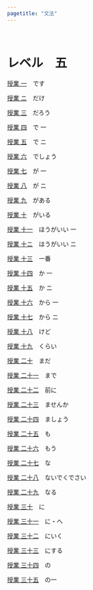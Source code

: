 ```yaml
---
pagetitle: "文法"
---
```

<br>

# レベル　五

<div class="container">

 [授業 一](N5/01-desu.html)　です

 [授業 ニ](N5/02-dake.html)　だけ

 [授業 三](N5/03-darou.html)　だろう

 [授業 四](N5/04-de-1.html)　で 一

 [授業 五](N5/05-de-2.html)　で ニ

 [授業 六](N5/06-deshou.html)　でしょう

 [授業 七](N5/07-ga-1.html)　が 一

 [授業 八](N5/08-ga-2.html)　が ニ

 [授業 九](N5/09-gaaru.html)　がある

 [授業 十](N5/10-gairu.html)　がいる

 [授業 十一](N5/11-hougaii-1.html)　ほうがいい 一

 [授業 十ニ](N5/12-hougaii-2.html)　はうがいい ニ

 [授業 十三](N5/13-ichiban.html)　一番

 [授業 十四](N5/14-ka-1.html)　か 一

 [授業 十五](N5/15-ka-2.html)　か ニ

 [授業 十六](N5/16-kara-1.html)　から 一

 [授業 十七](N5/17-kara-2.html)　から ニ

 [授業 十八](N5/18-kedo.html)　けど
 
 [授業 十九](N5/19-kurai.html)　くらい
 
 [授業 二十](N5/20-mada.html)　まだ

 [授業 二十一](N5/21-made.html)　まで
 
 [授業 二十二](N5/22-maeni.html)　前に
 
 [授業 二十三](N5/23-masenka.html)　ませんか
 
 [授業 二十四](N5/24-mashou.html)　ましょう
 
 [授業 二十五](N5/25-mo.html)　も
 
 [授業 二十六](N5/26-mou.html)　もう

 [授業 二十七](N5/27-na.html)　な
 
 [授業 二十八](N5/28-naidekudesai.html)　ないでくでさい
 
 [授業 二十九](N5/29-naru.html)　なる
 
 [授業 三十](N5/30-ni.html)　に
 
 [授業 三十一](N5/31-ni-e.html)　に・へ
 
 [授業 三十二](N5/32-ni-iku.html)　にいく
 
 [授業 三十三](N5/33-nisuru.html)　にする
 
 [授業 三十四](N5/34-no-1.html)　の
 
 [授業 三十五](N5/35-no-2.html)　の一
 
</div>
